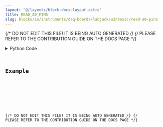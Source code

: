 ```yaml
---
layout: "@/layouts/block-docs-layout.astro"
title: READ_A0_PINS
slug: blocks/io/instruments/daq-boards/labjack/u3/basic/read-a0-pins
---
```


{/* DO NOT EDIT THIS FILE! IT IS BEING AUTO GENERATED */}
{/* PLEASE REFER TO THE CONTRIBUTION GUIDE ON THE DOCS PAGE */}


<PythonDocsDisplay docstring={docstring} />
<details>
<summary>Python Code</summary>



<Code code={pythonCode} lang="py" wrap theme="dracula" />

[Find this Flojoy Block on GitHub](https://github.com/flojoy-ai/blocks/blob/main/blocks/IO/INSTRUMENTS/DAQ_BOARDS/LABJACK/U3/BASIC/READ_A0_PINS/READ_A0_PINS.py)

</details>

## Example


<GetHelpWidget />


<AppDisplay app={app} blockName="READ_A0_PINS" client:visible />


<Example />

{/* DO NOT EDIT THIS FILE! IT IS BEING AUTO GENERATED */}
{/* PLEASE REFER TO THE CONTRIBUTION GUIDE ON THE DOCS PAGE */}
